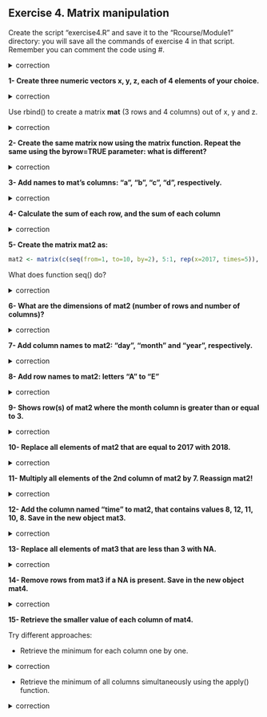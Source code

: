 ## Exercise 4. Matrix manipulation

Create the script "exercise4.R" and save it to the "Rcourse/Module1" directory: you will save all the commands of exercise 4 in that script.
<br>Remember you can comment the code using #.


<details>
<summary>
correction
</summary>

```r
getwd()
setwd("Rcourse/Module1")
setwd("~/Rcourse/Module1")
```

</details>

**1- Create three numeric vectors x, y, z, each of 4 elements of your choice.**

<details>
<summary>
correction
</summary>

```r
x <- 2:5
y <- 6:9
z <- 7:4
```
</details>

Use rbind() to create a matrix **mat** (3 rows and 4 columns) out of x, y and z.

<details>
<summary>
correction
</summary>

```r
mat <- rbind(x, y, z)
```

</details>

**2- Create the same matrix now using the matrix function. Repeat the same using the byrow=TRUE parameter: what is different?**

<details>
<summary>
correction
</summary>

```r
mat <- matrix(data=c(x, y, z), nrow=3, ncol=4)
# "byrow=TRUE": what is different in the output ?
mat_byrow <- matrix(data=c(x, y, z), nrow=3, ncol=4, byrow=TRUE)
```

</details>

**3- Add names to mat's columns: "a", "b", "c", "d", respectively.**

<details>
<summary>
correction
</summary>

```r
colnames(mat) <- c("a", "b", "c", "d")
```

</details>

**4- Calculate the sum of each row, and the sum of each column**

<details>
<summary>
correction
</summary>

```r
rowSums(mat); colSums(mat)
```

</details>

**5- Create the matrix mat2 as:**

```r
mat2 <- matrix(c(seq(from=1, to=10, by=2), 5:1, rep(x=2017, times=5)), ncol=3)
```

What does function seq() do?

<details>
<summary>
correction
</summary>

**seq** generate sequences of numbers. Here, it creates a sequences from 1 to 10 with a step of 2 numbers.

</details>

**6- What are the dimensions of mat2 (number of rows and number of columns)?**

<details>
<summary>
correction
</summary>

```r
# number of rows
nrow(mat2)
# number of columns
ncol(mat2)
# dimensions: number of rows, number of columns
dim(mat2)
```

</details>

**7- Add column names to mat2: "day", "month" and "year", respectively.**

<details>
<summary>
correction
</summary>

```r
colnames(mat2) <- c("day", "month", "year")
```

</details>

**8- Add row names to mat2: letters "A" to "E"**

<details>
<summary>
correction
</summary>

```r
rownames(mat2) <- c("A", "B", "C", "D", "E")
rownames(mat2) <- LETTERS[1:5]
```

</details>

**9- Shows row(s) of mat2 where the month column is greater than or equal to 3.**

<details>
<summary>
correction
</summary>

```r
# select column month
mat2[, "month"]
# element(s) of column month that is (are) greater than or equal to 3
mat2[,"month"] >= 3
# finally select row(s) where the month columns is greater than or equal to 3
mat2[mat2[,"month"] >= 3,]
```

</details>

**10- Replace all elements of mat2 that are equal to 2017 with 2018.**

<details>
<summary>
correction
</summary>

```r
# which elements of mat2 that are exactly equal to 2017
mat2==2017
# retrieve actual elements
mat2[mat2==2017]
# replace all 2017 with 2018
mat2[mat2==2017] <- 2018
```

</details>

**11- Multiply all elements of the 2nd column of mat2 by 7. Reassign mat2!**

<details>
<summary>
correction
</summary>

```r
# multiply all elements of the 2nd column of mat2 by 7
mat2[,2] * 7
# reassign mat2 with the new values of column 2
mat2[,2] <- mat2[,2] * 7
```

</details>

**12- Add the column named "time" to mat2, that contains values 8, 12, 11, 10, 8. Save in the new object mat3.**

<details>
<summary>
correction
</summary>

```r
mat3 <- cbind(mat2, time=c(8, 12, 11, 10, 8))
```

</details>

**13- Replace all elements of mat3 that are less than 3 with NA.**

<details>
<summary>
correction
</summary>

```r
# which elements of mat3 that are less than 3
mat3 < 3
# actually elements of mat3 that are less than 3
mat3[mat3 < 3]
# reassign elements of mat3 that are less than 3 with NA
mat3[mat3 < 3] <- NA
```

</details>

**14- Remove rows from mat3 if a NA is present. Save in the new object mat4.**

<details> 
<summary>
correction
</summary>

```r
mat4 <- na.omit(mat3)
```

</details>

**15- Retrieve the smaller value of each column of mat4.**

Try different approaches:

* Retrieve the minimum for each column one by one.

<details> 
<summary>
correction
</summary>

```r
min(mat4[,"day"])
min(mat4[,"month"])
min(mat4[,"year"])
min(mat4[,"time"])
```

</details>

* Retrieve the minimum of all columns simultaneously using the apply() function.

<details> 
<summary>
correction 
</summary>

```r
# mat4: object
# 2: by column
# min: function to apply
apply(mat4, 2, min)
```

</details>


